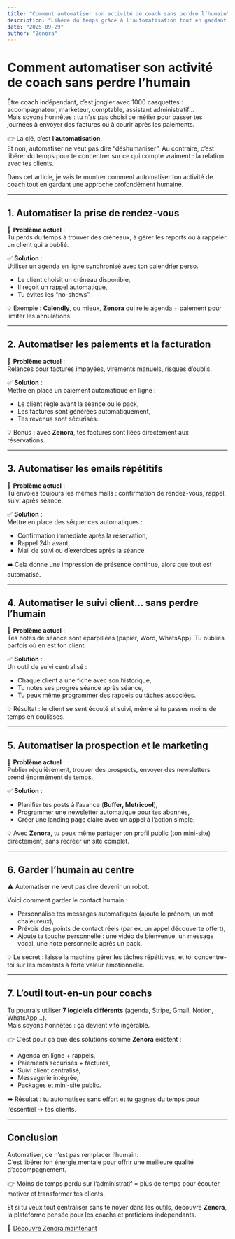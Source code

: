 ```yaml
---
title: "Comment automatiser son activité de coach sans perdre l’humain"
description: "Libère du temps grâce à l’automatisation tout en gardant une approche humaine avec tes clients."
date: "2025-09-29"
author: "Zenora"
---
```


# Comment automatiser son activité de coach sans perdre l’humain

Être coach indépendant, c’est jongler avec 1000 casquettes : accompagnateur, marketeur, comptable, assistant administratif…  
Mais soyons honnêtes : tu n’as pas choisi ce métier pour passer tes journées à envoyer des factures ou à courir après les paiements.

👉 La clé, c’est **l’automatisation**.  
Et non, automatiser ne veut pas dire “déshumaniser”. Au contraire, c’est libérer du temps pour te concentrer sur ce qui compte vraiment : la relation avec tes clients.

Dans cet article, je vais te montrer comment automatiser ton activité de coach tout en gardant une approche profondément humaine.

---

## 1. Automatiser la prise de rendez-vous

📌 **Problème actuel** :  
Tu perds du temps à trouver des créneaux, à gérer les reports ou à rappeler un client qui a oublié.

✅ **Solution** :  
Utiliser un agenda en ligne synchronisé avec ton calendrier perso.

- Le client choisit un créneau disponible,  
- Il reçoit un rappel automatique,  
- Tu évites les “no-shows”.

💡 Exemple : **Calendly**, ou mieux, **Zenora** qui relie agenda + paiement pour limiter les annulations.

---

## 2. Automatiser les paiements et la facturation

📌 **Problème actuel** :  
Relances pour factures impayées, virements manuels, risques d’oublis.

✅ **Solution** :  
Mettre en place un paiement automatique en ligne :

- Le client règle avant la séance ou le pack,  
- Les factures sont générées automatiquement,  
- Tes revenus sont sécurisés.  

💡 Bonus : avec **Zenora**, tes factures sont liées directement aux réservations.

---

## 3. Automatiser les emails répétitifs

📌 **Problème actuel** :  
Tu envoies toujours les mêmes mails : confirmation de rendez-vous, rappel, suivi après séance.

✅ **Solution** :  
Mettre en place des séquences automatiques :

- Confirmation immédiate après la réservation,  
- Rappel 24h avant,  
- Mail de suivi ou d’exercices après la séance.  

➡️ Cela donne une impression de présence continue, alors que tout est automatisé.

---

## 4. Automatiser le suivi client… sans perdre l’humain

📌 **Problème actuel** :  
Tes notes de séance sont éparpillées (papier, Word, WhatsApp). Tu oublies parfois où en est ton client.

✅ **Solution** :  
Un outil de suivi centralisé :

- Chaque client a une fiche avec son historique,  
- Tu notes ses progrès séance après séance,  
- Tu peux même programmer des rappels ou tâches associées.  

💡 Résultat : le client se sent écouté et suivi, même si tu passes moins de temps en coulisses.

---

## 5. Automatiser la prospection et le marketing

📌 **Problème actuel** :  
Publier régulièrement, trouver des prospects, envoyer des newsletters prend énormément de temps.

✅ **Solution** :

- Planifier tes posts à l’avance (**Buffer, Metricool**),  
- Programmer une newsletter automatique pour tes abonnés,  
- Créer une landing page claire avec un appel à l’action simple.  

💡 Avec **Zenora**, tu peux même partager ton profil public (ton mini-site) directement, sans recréer un site complet.

---

## 6. Garder l’humain au centre

⚠️ Automatiser ne veut pas dire devenir un robot.

Voici comment garder le contact humain :

- Personnalise tes messages automatiques (ajoute le prénom, un mot chaleureux),  
- Prévois des points de contact réels (par ex. un appel découverte offert),  
- Ajoute ta touche personnelle : une vidéo de bienvenue, un message vocal, une note personnelle après un pack.  

💡 Le secret : laisse la machine gérer les tâches répétitives, et toi concentre-toi sur les moments à forte valeur émotionnelle.

---

## 7. L’outil tout-en-un pour coachs

Tu pourrais utiliser **7 logiciels différents** (agenda, Stripe, Gmail, Notion, WhatsApp…).  
Mais soyons honnêtes : ça devient vite ingérable.

👉 C’est pour ça que des solutions comme **Zenora** existent :

- Agenda en ligne + rappels,  
- Paiements sécurisés + factures,  
- Suivi client centralisé,  
- Messagerie intégrée,  
- Packages et mini-site public.  

➡️ Résultat : tu automatises sans effort et tu gagnes du temps pour l’essentiel → tes clients.

---

## Conclusion

Automatiser, ce n’est pas remplacer l’humain.  
C’est libérer ton énergie mentale pour offrir une meilleure qualité d’accompagnement.

👉 Moins de temps perdu sur l’administratif = plus de temps pour écouter, motiver et transformer tes clients.

Et si tu veux tout centraliser sans te noyer dans les outils, découvre **Zenora**, la plateforme pensée pour les coachs et praticiens indépendants.  

🔗 [Découvre Zenora maintenant](https://zenoraapp.com)

